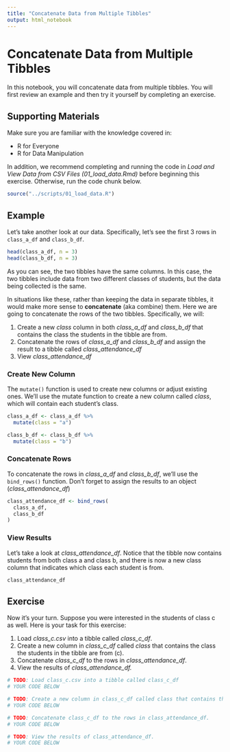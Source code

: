 ```yaml
---
title: "Concatenate Data from Multiple Tibbles"
output: html_notebook
---
```


# Concatenate Data from Multiple Tibbles

In this notebook, you will concatenate data from multiple tibbles. You will first review an example and then try it yourself by completing an exercise.

## Supporting Materials

Make sure you are familiar with the knowledge covered in:

-   R for Everyone
-   R for Data Manipulation

In addition, we recommend completing and running the code in *Load and View Data from CSV Files* *(01_load_data.Rmd)* before beginning this exercise. Otherwise, run the code chunk below.

```r
source("../scripts/01_load_data.R")
```

## Example

Let's take another look at our data. Specifically, let's see the first 3 rows in `class_a_df` and `class_b_df`.

```r
head(class_a_df, n = 3)
head(class_b_df, n = 3)
```

As you can see, the two tibbles have the same columns. In this case, the two tibbles include data from two different classes of students, but the data being collected is the same.

In situations like these, rather than keeping the data in separate tibbles, it would make more sense to **concatenate** (aka combine) them. Here we are going to concatenate the rows of the two tibbles. Specifically, we will:

1.  Create a new *class* column in both *class_a\_df* and *class_b\_df* that contains the class the students in the tibble are from.
2.  Concatenate the rows of *class_a\_df* and *class_b\_df* and assign the result to a tibble called *class_attendance_df*
3.  View *class_attendance_df*

### Create New Column

The `mutate()` function is used to create new columns or adjust existing ones. We'll use the mutate function to create a new column called *class*, which will contain each student's class.

```r
class_a_df <- class_a_df %>%
  mutate(class = "a")

class_b_df <- class_b_df %>%
  mutate(class = "b")
```

### Concatenate Rows

To concatenate the rows in *class_a\_df* and *class_b\_df*, we'll use the `bind_rows()` function. Don't forget to assign the results to an object (*class_attendance_df*)

```r
class_attendance_df <- bind_rows(
  class_a_df,
  class_b_df
)
```

### View Results

Let's take a look at *class_attendance_df*. Notice that the tibble now contains students from both class a and class b, and there is now a new class column that indicates which class each student is from.

```r
class_attendance_df
```

## Exercise

Now it's your turn. Suppose you were interested in the students of class c as well. Here is your task for this exercise:

1.  Load *class_c.csv* into a tibble called *class_c\_df*.
2.  Create a new column in *class_c\_df* called *class* that contains the class the students in the tibble are from (c).
3.  Concatenate *class_c\_df* to the rows in *class_attendance_df*.
4.  View the results of *class_attendance_df.*

```r
# TODO: Load class_c.csv into a tibble called class_c_df
# YOUR CODE BELOW


```

```r
# TODO: Create a new column in class_c_df called class that contains the class the students in the tibble are from (c).
# YOUR CODE BELOW


```

```r
# TODO: Concatenate class_c_df to the rows in class_attendance_df.
# YOUR CODE BELOW


```

```r
# TODO: View the results of class_attendance_df.
# YOUR CODE BELOW


```
